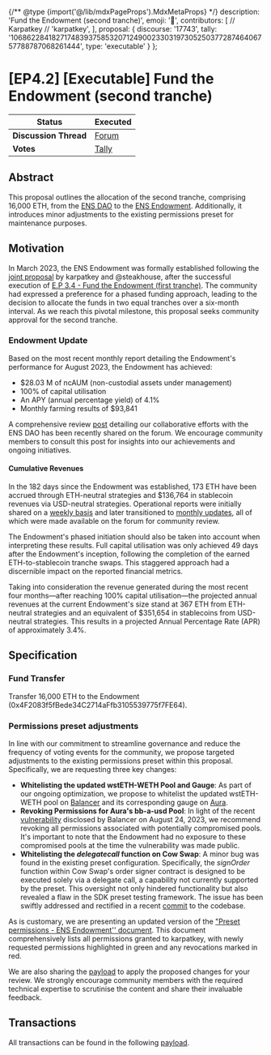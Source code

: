 {/** @type {import('@/lib/mdxPageProps').MdxMetaProps} */}
    description: 'Fund the Endowment (second tranche)',
    emoji: '📖',
    contributors: [
        // Karpatkey
        // 'karpatkey',
    ],
    proposal: {
        discourse: '17743',
        tally: '10686228418271748393758532071249002330319730525037728746406757788787068261444',
        type: 'executable'
    }
};

# [EP4.2] [Executable] Fund the Endowment (second tranche)

| **Status**            | Executed                                                                                                                    |
| --------------------- | ------------------------------------------------------------------------------------------------------------------------- |
| **Discussion Thread** | [Forum](https://discuss.ens.domains/t/17743)                                                                                |
| **Votes**             | [Tally](https://www.tally.xyz/gov/ens/proposal/10686228418271748393758532071249002330319730525037728746406757788787068261444)   |

## Abstract

This proposal outlines the allocation of the second tranche, comprising 16,000 ETH, from the [ENS DAO](https://etherscan.io/address/0xfe89cc7abb2c4183683ab71653c4cdc9b02d44b7) to the [ENS Endowment](https://etherscan.io/address/0x4F2083f5fBede34C2714aFfb3105539775f7FE64). Additionally, it introduces minor adjustments to the existing permissions preset for maintenance purposes.

## Motivation

In March 2023, the ENS Endowment was formally established following the [joint proposal](https://discuss.ens.domains/t/updated-endaoment-proposal-karpatkey-steakhouse-financial/14799) by karpatkey and @steakhouse, after the successful execution of [E.P 3.4 - Fund the Endowment (first tranche)](https://www.tally.xyz/gov/ens/proposal/90786656233306599444783442367171420493182391933134906270328139870999449830964). The community had expressed a preference for a phased funding approach, leading to the decision to allocate the funds in two equal tranches over a six-month interval. As we reach this pivotal milestone, this proposal seeks community approval for the second tranche.

### Endowment Update

Based on the most recent monthly report detailing the Endowment's performance for August 2023, the Endowment has achieved:

* $28.03 M of ncAUM (non-custodial assets under management)
* 100% of capital utilisation
* An APY (annual percentage yield) of 4.1%
* Monthly farming results of $93,841

A comprehensive review [post](https://discuss.ens.domains/t/karpatkey-h1-2023-review-for-the-ens-endowment/17682) detailing our collaborative efforts with the ENS DAO has been recently shared on the forum. We encourage community members to consult this post for insights into our achievements and ongoing initiatives.

#### Cumulative Revenues

In the 182 days since the Endowment was established, 173 ETH have been accrued through ETH-neutral strategies and $136,764 in stablecoin revenues via USD-neutral strategies. Operational reports were initially shared on a [weekly basis](https://discuss.ens.domains/t/endowment-weekly-reports/16665) and later transitioned to [monthly updates](https://discuss.ens.domains/t/endowment-monthly-reports/17614), all of which were made available on the forum for community review.

The Endowment's phased initiation should also be taken into account when interpreting these results. Full capital utilisation was only achieved 49 days after the Endowment's inception, following the completion of the earned ETH-to-stablecoin tranche swaps. This staggered approach had a discernible impact on the reported financial metrics.

Taking into consideration the revenue generated during the most recent four months—after reaching 100% capital utilisation—the projected annual revenues at the current Endowment's size stand at 367 ETH from ETH-neutral strategies and an equivalent of $351,654 in stablecoins from USD-neutral strategies. This results in a projected Annual Percentage Rate (APR) of approximately 3.4%.

## Specification

### Fund Transfer

Transfer 16,000 ETH to the Endowment (0x4F2083f5fBede34C2714aFfb3105539775f7FE64).

### Permissions preset adjustments

In line with our commitment to streamline governance and reduce the frequency of voting events for the community, we propose targeted adjustments to the existing permissions preset within this proposal. Specifically, we are requesting three key changes:

* **Whitelisting the updated wstETH-WETH Pool and Gauge**: As part of our ongoing optimization, we propose to whitelist the updated wstETH-WETH pool on [Balancer](https://app.balancer.fi/#/ethereum/pool/0x93d199263632a4ef4bb438f1feb99e57b4b5f0bd0000000000000000000005c2) and its corresponding gauge on [Aura](https://app.aura.finance/#/1/pool/153).
* **Revoking Permissions for Aura's bb-a-usd Pool**: In light of the recent [vulnerability](https://forum.balancer.fi/t/vulnerability-found-in-some-pools/5102) disclosed by Balancer on August 24, 2023, we recommend revoking all permissions associated with potentially compromised pools. It's important to note that the Endowment had no exposure to these compromised pools at the time the vulnerability was made public.
* **Whitelisting the **_**delegatecall**_** function on Cow Swap**: A minor bug was found in the existing preset configuration. Specifically, the _signOrder_ function within Cow Swap's order signer contract is designed to be executed solely via a delegate call, a capability not currently supported by the preset. This oversight not only hindered functionality but also revealed a flaw in the SDK preset testing framework. The issue has been swiftly addressed and rectified in a recent [commit](https://github.com/gnosis/zodiac-modifier-roles-v1/commit/c22b1fa8c10b1e3cfb2c1fceef24498c25f3ea2d) to the codebase.

As is customary, we are presenting an updated version of the ["Preset permissions - ENS Endowment'' document](https://docs.google.com/document/d/1vhws\_fnbIws8EUItK14V2TVIecHdJLxKzN8Za4d5L0M/edit). This document comprehensively lists all permissions granted to karpatkey, with newly requested permissions highlighted in green and any revocations marked in red.

We are also sharing the [payload](https://gist.github.com/santinomics/bb6b345ff977e7451ff0506e253ebc4c/044f46247ab57f8c65bf608b83eacefa128671f7) to apply the proposed changes for your review. We strongly encourage community members with the required technical expertise to scrutinise the content and share their invaluable feedback.

## Transactions

All transactions can be found in the following [payload](https://gist.github.com/santinomics/bb6b345ff977e7451ff0506e253ebc4c/044f46247ab57f8c65bf608b83eacefa128671f7).

